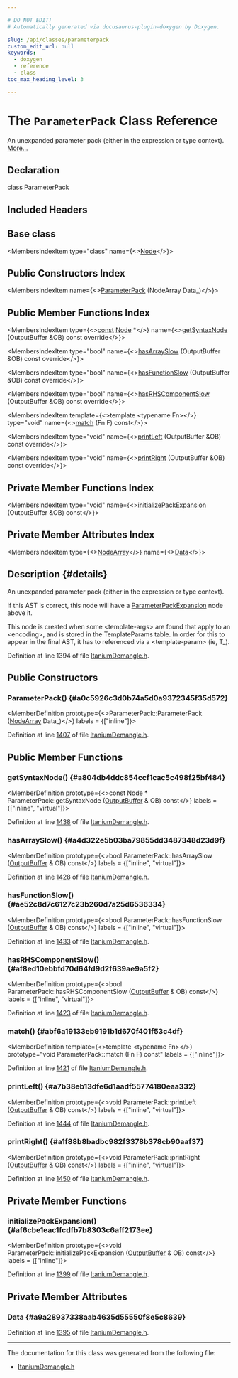 ```yaml
---

# DO NOT EDIT!
# Automatically generated via docusaurus-plugin-doxygen by Doxygen.

slug: /api/classes/parameterpack
custom_edit_url: null
keywords:
  - doxygen
  - reference
  - class
toc_max_heading_level: 3

---
```





# The `ParameterPack` Class Reference

<DoxygenPage pluginConfig={pluginConfig}>

An unexpanded parameter pack (either in the expression or type context). <a href="#details">More...</a>

## Declaration

<CodeBlock>class ParameterPack</CodeBlock>

## Included Headers

<IncludesList>
<IncludesListItem
  filePath="llvm/Demangle/ItaniumDemangle.h"
  permalink="/docs/api/files/include/include/llvm/include/llvm/demangle/itaniumdemangle-h"
  isLocal="true" />
</IncludesList>

## Base class

<MembersIndex>

<MembersIndexItem
  type="class"
  name={<><a href="/docs/api/classes/node">Node</a></>}>
</MembersIndexItem>

</MembersIndex>

## Public Constructors Index

<MembersIndex>

<MembersIndexItem
  name={<><a href="#a0c5926c3d0b74a5d0a9372345f35d572">ParameterPack</a> (NodeArray Data&#95;)</>}>
</MembersIndexItem>

</MembersIndex>

## Public Member Functions Index

<MembersIndex>

<MembersIndexItem
  type={<><a href="/docs/api/files/lib/lib/target/lib/target/aarch64/aarch64promoteconstant-cpp/#a90f8350fecae261c25be85d38b451bff">const</a> <a href="/docs/api/classes/node">Node</a> &#42;</>}
  name={<><a href="#a804db4ddc854ccf1cac5c498f25bf484">getSyntaxNode</a> (OutputBuffer &amp;OB) const override</>}>
</MembersIndexItem>

<MembersIndexItem
  type="bool"
  name={<><a href="#a4d322e5b03ba79855dd3487348d23d9f">hasArraySlow</a> (OutputBuffer &amp;OB) const override</>}>
</MembersIndexItem>

<MembersIndexItem
  type="bool"
  name={<><a href="#ae52c8d7c6127c23b260d7a25d6536334">hasFunctionSlow</a> (OutputBuffer &amp;OB) const override</>}>
</MembersIndexItem>

<MembersIndexItem
  type="bool"
  name={<><a href="#af8ed10ebbfd70d64fd9d2f639ae9a5f2">hasRHSComponentSlow</a> (OutputBuffer &amp;OB) const override</>}>
</MembersIndexItem>

<MembersIndexItem
  template={<>template &lt;typename Fn&gt;</>}
  type="void"
  name={<><a href="#abf6a19133eb9191b1d670f401f53c4df">match</a> (Fn F) const</>}>
</MembersIndexItem>

<MembersIndexItem
  type="void"
  name={<><a href="#a7b38eb13dfe6d1aadf55774180eaa332">printLeft</a> (OutputBuffer &amp;OB) const override</>}>
</MembersIndexItem>

<MembersIndexItem
  type="void"
  name={<><a href="#a1f88b8badbc982f3378b378cb90aaf37">printRight</a> (OutputBuffer &amp;OB) const override</>}>
</MembersIndexItem>

</MembersIndex>

## Private Member Functions Index

<MembersIndex>

<MembersIndexItem
  type="void"
  name={<><a href="#af6cbe1eac1fcdfb7b8303c6aff2173ee">initializePackExpansion</a> (OutputBuffer &amp;OB) const</>}>
</MembersIndexItem>

</MembersIndex>

## Private Member Attributes Index

<MembersIndex>

<MembersIndexItem
  type={<><a href="/docs/api/classes/nodearray">NodeArray</a></>}
  name={<><a href="#a9a28937338aab4635d55550f8e5c8639">Data</a></>}>
</MembersIndexItem>

</MembersIndex>

## Description {#details}

An unexpanded parameter pack (either in the expression or type context).

If this AST is correct, this node will have a <a href="/docs/api/classes/parameterpackexpansion">ParameterPackExpansion</a> node above it.

This node is created when some &lt;template-args&gt; are found that apply to an &lt;encoding&gt;, and is stored in the TemplateParams table. In order for this to appear in the final AST, it has to referenced via a &lt;template-param&gt; (ie, T&#95;).

Definition at line 1394 of file <a href="/docs/api/files/include/include/llvm/include/llvm/demangle/itaniumdemangle-h">ItaniumDemangle.h</a>.

<SectionDefinition>

## Public Constructors

### ParameterPack() {#a0c5926c3d0b74a5d0a9372345f35d572}

<MemberDefinition
  prototype={<>ParameterPack::ParameterPack (<a href="/docs/api/classes/nodearray">NodeArray</a> Data_)</>}
  labels = {["inline"]}>

Definition at line <a href="/docs/api/files/include/include/llvm/include/llvm/demangle/itaniumdemangle-h/#l01407">1407</a> of file <a href="/docs/api/files/include/include/llvm/include/llvm/demangle/itaniumdemangle-h">ItaniumDemangle.h</a>.
</MemberDefinition>

</SectionDefinition>

<SectionDefinition>

## Public Member Functions

### getSyntaxNode() {#a804db4ddc854ccf1cac5c498f25bf484}

<MemberDefinition
  prototype={<>const Node &#42; ParameterPack::getSyntaxNode (<a href="/docs/api/classes/outputbuffer">OutputBuffer</a> &amp; OB) const</>}
  labels = {["inline", "virtual"]}>

Definition at line <a href="/docs/api/files/include/include/llvm/include/llvm/demangle/itaniumdemangle-h/#l01438">1438</a> of file <a href="/docs/api/files/include/include/llvm/include/llvm/demangle/itaniumdemangle-h">ItaniumDemangle.h</a>.
</MemberDefinition>

### hasArraySlow() {#a4d322e5b03ba79855dd3487348d23d9f}

<MemberDefinition
  prototype={<>bool ParameterPack::hasArraySlow (<a href="/docs/api/classes/outputbuffer">OutputBuffer</a> &amp; OB) const</>}
  labels = {["inline", "virtual"]}>

Definition at line <a href="/docs/api/files/include/include/llvm/include/llvm/demangle/itaniumdemangle-h/#l01428">1428</a> of file <a href="/docs/api/files/include/include/llvm/include/llvm/demangle/itaniumdemangle-h">ItaniumDemangle.h</a>.
</MemberDefinition>

### hasFunctionSlow() {#ae52c8d7c6127c23b260d7a25d6536334}

<MemberDefinition
  prototype={<>bool ParameterPack::hasFunctionSlow (<a href="/docs/api/classes/outputbuffer">OutputBuffer</a> &amp; OB) const</>}
  labels = {["inline", "virtual"]}>

Definition at line <a href="/docs/api/files/include/include/llvm/include/llvm/demangle/itaniumdemangle-h/#l01433">1433</a> of file <a href="/docs/api/files/include/include/llvm/include/llvm/demangle/itaniumdemangle-h">ItaniumDemangle.h</a>.
</MemberDefinition>

### hasRHSComponentSlow() {#af8ed10ebbfd70d64fd9d2f639ae9a5f2}

<MemberDefinition
  prototype={<>bool ParameterPack::hasRHSComponentSlow (<a href="/docs/api/classes/outputbuffer">OutputBuffer</a> &amp; OB) const</>}
  labels = {["inline", "virtual"]}>

Definition at line <a href="/docs/api/files/include/include/llvm/include/llvm/demangle/itaniumdemangle-h/#l01423">1423</a> of file <a href="/docs/api/files/include/include/llvm/include/llvm/demangle/itaniumdemangle-h">ItaniumDemangle.h</a>.
</MemberDefinition>

### match() {#abf6a19133eb9191b1d670f401f53c4df}

<MemberDefinition
  template={<>template &lt;typename Fn&gt;</>}
  prototype="void ParameterPack::match (Fn F) const"
  labels = {["inline"]}>

Definition at line <a href="/docs/api/files/include/include/llvm/include/llvm/demangle/itaniumdemangle-h/#l01421">1421</a> of file <a href="/docs/api/files/include/include/llvm/include/llvm/demangle/itaniumdemangle-h">ItaniumDemangle.h</a>.
</MemberDefinition>

### printLeft() {#a7b38eb13dfe6d1aadf55774180eaa332}

<MemberDefinition
  prototype={<>void ParameterPack::printLeft (<a href="/docs/api/classes/outputbuffer">OutputBuffer</a> &amp; OB) const</>}
  labels = {["inline", "virtual"]}>

Definition at line <a href="/docs/api/files/include/include/llvm/include/llvm/demangle/itaniumdemangle-h/#l01444">1444</a> of file <a href="/docs/api/files/include/include/llvm/include/llvm/demangle/itaniumdemangle-h">ItaniumDemangle.h</a>.
</MemberDefinition>

### printRight() {#a1f88b8badbc982f3378b378cb90aaf37}

<MemberDefinition
  prototype={<>void ParameterPack::printRight (<a href="/docs/api/classes/outputbuffer">OutputBuffer</a> &amp; OB) const</>}
  labels = {["inline", "virtual"]}>

Definition at line <a href="/docs/api/files/include/include/llvm/include/llvm/demangle/itaniumdemangle-h/#l01450">1450</a> of file <a href="/docs/api/files/include/include/llvm/include/llvm/demangle/itaniumdemangle-h">ItaniumDemangle.h</a>.
</MemberDefinition>

</SectionDefinition>

<SectionDefinition>

## Private Member Functions

### initializePackExpansion() {#af6cbe1eac1fcdfb7b8303c6aff2173ee}

<MemberDefinition
  prototype={<>void ParameterPack::initializePackExpansion (<a href="/docs/api/classes/outputbuffer">OutputBuffer</a> &amp; OB) const</>}
  labels = {["inline"]}>

Definition at line <a href="/docs/api/files/include/include/llvm/include/llvm/demangle/itaniumdemangle-h/#l01399">1399</a> of file <a href="/docs/api/files/include/include/llvm/include/llvm/demangle/itaniumdemangle-h">ItaniumDemangle.h</a>.
</MemberDefinition>

</SectionDefinition>

<SectionDefinition>

## Private Member Attributes

### Data {#a9a28937338aab4635d55550f8e5c8639}

<MemberDefinition
  prototype="NodeArray ParameterPack::Data">

Definition at line <a href="/docs/api/files/include/include/llvm/include/llvm/demangle/itaniumdemangle-h/#l01395">1395</a> of file <a href="/docs/api/files/include/include/llvm/include/llvm/demangle/itaniumdemangle-h">ItaniumDemangle.h</a>.
</MemberDefinition>

</SectionDefinition>

<hr/>

The documentation for this class was generated from the following file:

<ul>
<li><a href="/docs/api/files/include/include/llvm/include/llvm/demangle/itaniumdemangle-h">ItaniumDemangle.h</a></li>
</ul>

</DoxygenPage>
